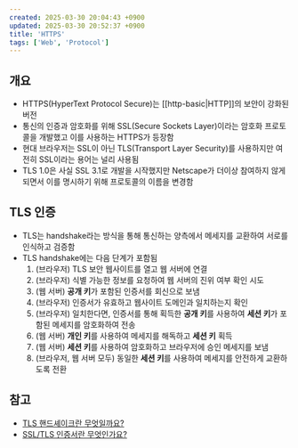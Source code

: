 ```yaml
---
created: 2025-03-30 20:04:43 +0900
updated: 2025-03-30 20:52:37 +0900
title: 'HTTPS'
tags: ['Web', 'Protocol']
---
```


## 개요

- HTTPS(HyperText Protocol Secure)는 [[http-basic|HTTP]]의 보안이 강화된 버전
- 통신의 인증과 암호화를 위해 SSL(Secure Sockets Layer)이라는 암호화 프로토콜을 개발했고 이를 사용하는 HTTPS가 등장함
- 현대 브라우저는 SSL이 아닌 TLS(Transport Layer Security)를 사용하지만 여전히 SSL이라는 용어는 널리 사용됨
- TLS 1.0은 사실 SSL 3.1로 개발을 시작했지만 Netscape가 더이상 참여하지 않게 되면서 이를 명시하기 위해 프로토콜의 이름을 변경함

## TLS 인증

- TLS는 handshake라는 방식을 통해 통신하는 양측에서 메세지를 교환하여 서로를 인식하고 검증함
- TLS handshake에는 다음 단계가 포함됨
	1. (브라우저) TLS 보안 웹사이트를 열고 웹 서버에 연결
	2. (브라우저) 식별 가능한 정보를 요청하여 웹 서버의 진위 여부 확인 시도
	3. (웹 서버) **공개 키**가 포함된 인증서를 회신으로 보냄
	4. (브라우저) 인증서가 유효하고 웹사이트 도메인과 일치하는지 확인
	5. (브라우저) 일치한다면, 인증서를 통해 획득한 **공개 키**를 사용하여 **세션 키**가 포함된 메세지를 암호화하여 전송
	6. (웹 서버) **개인 키**를 사용하여 메세지를 해독하고 **세션 키** 획득
	7. (웹 서버) **세션 키**를 사용하여 암호화하고 브라우저에 승인 메세지를 보냄
	8. (브라우저, 웹 서버 모두) 동일한 **세션 키**를 사용하여 메세지를 안전하게 교환하도록 전환


## 참고

- [TLS 핸드셰이크란 무엇일까요?](https://www.cloudflare.com/ko-kr/learning/ssl/what-happens-in-a-tls-handshake/)
- [SSL/TLS 인증서란 무엇인가요?](https://aws.amazon.com/what-is/ssl-certificate/)
